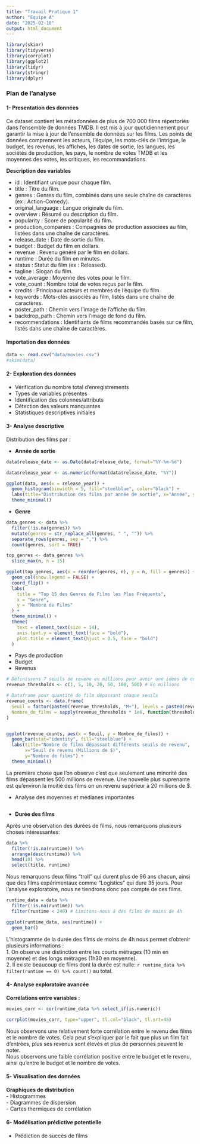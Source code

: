 ```yaml
---
title: "Travail Pratique 1"
author: "Equipe A"
date: "2025-02-10"
output: html_document
---
```


```r
library(skimr)
library(tidyverse)
library(corrplot)
library(ggplot2)
library(tidyr)
library(stringr)
library(dplyr)
```


### Plan de l'analyse

#### 1- Presentation des données

Ce dataset contient les métadonnées de plus de 700 000 films répertoriés dans l’ensemble de données TMDB. Il est mis à jour quotidiennement pour garantir la mise à jour de l’ensemble de données sur les films. Les points de données comprennent les acteurs, l’équipe, les mots-clés de l’intrigue, le budget, les revenus, les affiches, les dates de sortie, les langues, les sociétés de production, les pays, le nombre de votes TMDB et les moyennes des votes, les critiques, les recommandations.

**Description des variables**

- id : Identifiant unique pour chaque film.
- title : Titre du film.
- genres : Genres du film, combinés dans une seule chaîne de caractères (ex : Action-Comedy).
- original_language : Langue originale du film.
- overview : Résumé ou description du film.
- popularity : Score de popularité du film.
- production_companies : Compagnies de production associées au film, listées dans une chaîne de caractères.
- release_date : Date de sortie du film.
- budget : Budget du film en dollars.
- revenue : Revenu généré par le film en dollars.
- runtime : Durée du film en minutes.
- status : Statut du film (ex : Released).
- tagline : Slogan du film.
- vote_average : Moyenne des votes pour le film.
- vote_count : Nombre total de votes reçus par le film.
- credits : Principaux acteurs et membres de l'équipe du film.
- keywords : Mots-clés associés au film, listés dans une chaîne de caractères.
- poster_path : Chemin vers l'image de l'affiche du film.
- backdrop_path : Chemin vers l'image de fond du film.
- recommendations : Identifiants de films recommandés basés sur ce film, listés dans une chaîne de caractères.

#### Importation des données

```r
data <- read.csv("data/movies.csv")
#skim(data)
```

#### 2- Exploration des données


- Vérification du nombre total d'enregistrements
- Types de variables présentes
- Identification des colonnes/attributs
- Détection des valeurs manquantes
- Statistiques descriptives initiales


#### 3- Analyse descriptive


Distribution des films par :

- **Année de sortie**
```r
data$release_date <- as.Date(data$release_date, format="%Y-%m-%d")

data$release_year <- as.numeric(format(data$release_date, "%Y"))

ggplot(data, aes(x = release_year)) +
  geom_histogram(binwidth = 5, fill="steelblue", color="black") +
  labs(title="Distribution des films par année de sortie", x="Année", y="Nombre de films") +
  theme_minimal()
```


- **Genre**
```r
data_genres <- data %>%
  filter(!is.na(genres)) %>%
  mutate(genres = str_replace_all(genres, " ", "")) %>%
  separate_rows(genres, sep = ",") %>%
  count(genres, sort = TRUE)

top_genres <- data_genres %>%
  slice_max(n, n = 15)

ggplot(top_genres, aes(x = reorder(genres, n), y = n, fill = genres)) +
  geom_col(show.legend = FALSE) +
  coord_flip() +
  labs(
    title = "Top 15 des Genres de Films les Plus Fréquents",
    x = "Genre",
    y = "Nombre de Films"
  ) +
  theme_minimal() +
  theme(
    text = element_text(size = 14),
    axis.text.y = element_text(face = "bold"),
    plot.title = element_text(hjust = 0.5, face = "bold")
  )

```

- Pays de production
- Budget
- Revenus
```r

# Définissons 7 seuils de revenu en millions pour avoir une idées de combien de film peuvent atteindre combien de revenue
revenue_thresholds <- c(1, 5, 10, 20, 50, 100, 500) # En millions

# Dataframe pour quantité de film dépassant chaque seuils
revenue_counts <- data.frame(
  Seuil = factor(paste0(revenue_thresholds, "M+"), levels = paste0(revenue_thresholds, "M+")),  # Formater les labels pour affichage graphique
  Nombre_de_films = sapply(revenue_thresholds * 1e6, function(threshold) sum(data$revenue > threshold, na.rm = TRUE))
)


ggplot(revenue_counts, aes(x = Seuil, y = Nombre_de_films)) +
  geom_bar(stat="identity", fill="steelblue") +
  labs(title="Nombre de films dépassant différents seuils de revenu",
       x="Seuil de revenu (Millions de $)",
       y="Nombre de films") +
  theme_minimal()
```

La première chose que l'on observe c'est que seulement une minorité des films dépassent les 500 millions de revenue. Une nouvelle plus suprenante est qu'environ la moitié des films on un revenu supérieur à 20 millions de $. 

- Analyse des moyennes et médianes importantes
```r

```
- **Durée des films**

Après une observation des durées de films, nous remarquons plusieurs choses intéressantes:
```r
data %>% 
  filter(!is.na(runtime)) %>%
  arrange(desc(runtime)) %>%
  head(10) %>%
  select(title, runtime)
```

Nous remarquons deux films "troll" qui durent plus de 96 ans chacun, ainsi que des films expérimentaux comme "Logistics" qui dure 35 jours.
Pour l'analyse exploratoire, nous ne tiendrons donc pas compte de ces films.

```r
runtime_data = data %>% 
  filter(!is.na(runtime)) %>%
  filter(runtime < 240) # Limitons-nous à des films de moins de 4h

ggplot(runtime_data, aes(runtime)) +
  geom_bar()
```

L'histogramme de la durée des films de moins de 4h nous permet d'obtenir plusieurs informations :  
1. On observe une distinction entre les courts métrages (10 min en moyenne) et des longs métrages (1h30 en moyenne).  
2. Il existe beaucoup de films dont la durée est nulle: `r runtime_data %>% filter(runtime == 0) %>% count()` au total.  

#### 4- Analyse exploratoire avancée

**Corrélations entre variables :**

```r
movies_corr <- cor(runtime_data %>% select_if(is.numeric))

corrplot(movies_corr, type="upper", tl.col="black", tl.srt=45)
```

Nous observons une relativement forte corrélation entre le revenu des films et le nombre de votes. Cela peut s'expliquer par le fait que plus un film fait d'entrées, plus ses revenus sont élevés et plus de personnes peuvent le noter.  
Nous observons une faible corrélation positive entre le budget et le revenu, ainsi qu'entre le budget et le nombre de votes.  


#### 5- Visualisation des données


**Graphiques de distribution**  
- Histogrammes  
- Diagrammes de dispersion  
- Cartes thermiques de corrélation  


#### 6- Modélisation prédictive potentielle


- Prédiction de succès de films



